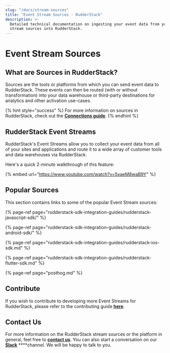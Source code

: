 ```yaml
---
slug: "/docs/stream-sources"
title: "Event Stream Sources - RudderStack"
description: >-
  Detailed technical documentation on ingesting your event data from your event
  stream sources into RudderStack.
---
```


# Event Stream Sources

## What are Sources in RudderStack?

Sources are the tools or platforms from which you can send event data to RudderStack. These events can then be routed \(with or without transformation\) into your data warehouse or third-party destinations for analytics and other activation use-cases.

{% hint style="success" %}
For more information on sources in RudderStack, check out the [**Connections guide**](https://docs.rudderstack.com/connections).
{% endhint %}

## RudderStack Event Streams

RudderStack's Event Streams allow you to collect your event data from all of your sites and applications and route it to a wide array of customer tools and data warehouses via RudderStack.

Here's a quick 2-minute walkthrough of this feature:

{% embed url="https://www.youtube.com/watch?v=5xaeM8waB9Y" %}

## Popular Sources

This section contains links to some of the popular Event Stream sources:

{% page-ref page="rudderstack-sdk-integration-guides/rudderstack-javascript-sdk/" %}

{% page-ref page="rudderstack-sdk-integration-guides/rudderstack-android-sdk/" %}

{% page-ref page="rudderstack-sdk-integration-guides/rudderstack-ios-sdk.md" %}

{% page-ref page="rudderstack-sdk-integration-guides/rudderstack-flutter-sdk.md" %}

{% page-ref page="posthog.md" %}

## Contribute

If you wish to contribute to developing more Event Streams for RudderStack, please refer to the contributing guide [**here**](../user-guides/how-to-guides/how-to-submit-an-integration-pull-request.md).

## Contact Us

For more information on the RudderStack stream sources or the platform in general, feel free to [**contact us**](mailto:%20contact@rudderstack.com). You can also start a conversation on our [**Slack**](https://resources.rudderstack.com/join-rudderstack-slack) \*\*\*\*channel. We will be happy to talk to you.

